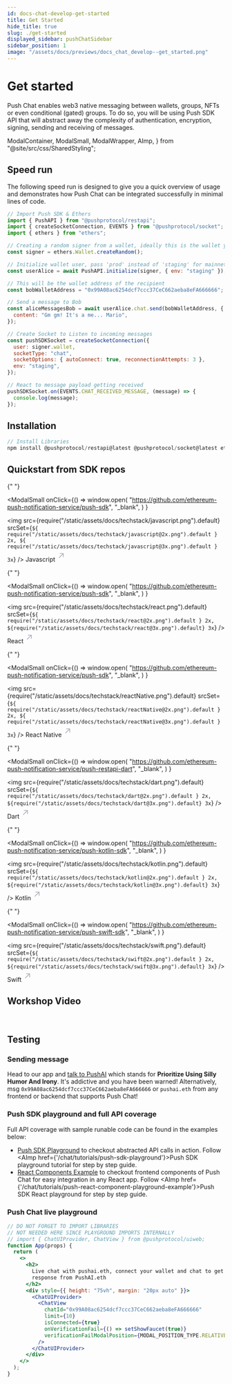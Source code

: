 ```yaml
---
id: docs-chat-develop-get-started
title: Get Started
hide_title: true
slug: ./get-started
displayed_sidebar: pushChatSidebar
sidebar_position: 1
image: "/assets/docs/previews/docs_chat_develop--get_started.png"
---
```


# Get started

Push Chat enables web3 native messaging between wallets, groups, NFTs or even conditional (gated) groups. To do so, you will be using Push SDK API that will abstract away the complexity of authentication, encryption, signing, sending and receiving of messages.

<head>
  <title>Start Building | Push Chat | Push Documentation`}</title>
</head>

  ModalContainer,
  ModalSmall,
  ModalWrapper,
  AImp,
} from "@site/src/css/SharedStyling";

## Speed run

The following speed run is designed to give you a quick overview of usage and demonstrates how Push Chat can be integrated successfully in minimal lines of code.

<Tabs className="codetabs" groupId="code-examples">
  <TabItem value="js" attributes={{className: "codetab js"}} default>

```js
// Import Push SDK & Ethers
import { PushAPI } from "@pushprotocol/restapi";
import { createSocketConnection, EVENTS } from "@pushprotocol/socket";
import { ethers } from "ethers";

// Creating a random signer from a wallet, ideally this is the wallet you will connect
const signer = ethers.Wallet.createRandom();

// Initialize wallet user, pass 'prod' instead of 'staging' for mainnet apps
const userAlice = await PushAPI.initialize(signer, { env: "staging" });

// This will be the wallet address of the recipient
const bobWalletAddress = "0x99A08ac6254dcf7ccc37CeC662aeba8eFA666666";

// Send a message to Bob
const aliceMessagesBob = await userAlice.chat.send(bobWalletAddress, {
  content: "Gm gm! It's a me... Mario",
});

// Create Socket to Listen to incoming messages
const pushSDKSocket = createSocketConnection({
  user: signer.wallet,
  socketType: "chat",
  socketOptions: { autoConnect: true, reconnectionAttempts: 3 },
  env: "staging",
});

// React to message payload getting received
pushSDKSocket.on(EVENTS.CHAT_RECEIVED_MESSAGE, (message) => {
  console.log(message);
});
```

  </TabItem>
</Tabs>

## Installation

<Tabs className="codetabs" groupId="code-examples">
  <TabItem value="js" attributes={{className: "codetab js"}} default>

```js
// Install Libraries
npm install @pushprotocol/restapi@latest @pushprotocol/socket@latest ethers@^5.7
```

  </TabItem>
</Tabs>

## Quickstart from SDK repos

<ModalContainer>

{" "}

<ModalSmall
  onClick={() =>
    window.open(
      "https://github.com/ethereum-push-notification-service/push-sdk",
      "_blank",
    )
  }
>
  <img
    src={require("/static/assets/docs/techstack/javascript.png").default}
    srcSet={`${
      require("/static/assets/docs/techstack/javascript@2x.png").default
    } 2x, ${
      require("/static/assets/docs/techstack/javascript@3x.png").default
    } 3x`}
  />
  <ModalWrapper>
    <span>
      Javascript
      <svg
        width="20"
        height="28"
        viewBox="0 0 29 28"
        fill="none"
        xmlns="http://www.w3.org/2000/svg"
      >
        <path
          d="m7.501 21.001 14-14M10.125 7.001H21.5v11.375"
          stroke="#A0A3B1"
          stroke-width="2"
          stroke-linecap="round"
          stroke-linejoin="round"
        ></path>
      </svg>
    </span>
  </ModalWrapper>
</ModalSmall>

{" "}

<ModalSmall
  onClick={() =>
    window.open(
      "https://github.com/ethereum-push-notification-service/push-sdk",
      "_blank",
    )
  }
>
  <img
    src={require("/static/assets/docs/techstack/react.png").default}
    srcSet={`${
      require("/static/assets/docs/techstack/react@2x.png").default
    } 2x, ${require("/static/assets/docs/techstack/react@3x.png").default} 3x`}
  />
  <ModalWrapper>
    <span>
      React
      <svg
        width="20"
        height="28"
        viewBox="0 0 29 28"
        fill="none"
        xmlns="http://www.w3.org/2000/svg"
      >
        <path
          d="m7.501 21.001 14-14M10.125 7.001H21.5v11.375"
          stroke="#A0A3B1"
          stroke-width="2"
          stroke-linecap="round"
          stroke-linejoin="round"
        ></path>
      </svg>
    </span>
  </ModalWrapper>
</ModalSmall>

{" "}

<ModalSmall
  onClick={() =>
    window.open(
      "https://github.com/ethereum-push-notification-service/push-sdk",
      "_blank",
    )
  }
>
  <img
    src={require("/static/assets/docs/techstack/reactNative.png").default}
    srcSet={`${
      require("/static/assets/docs/techstack/reactNative@2x.png").default
    } 2x, ${
      require("/static/assets/docs/techstack/reactNative@3x.png").default
    } 3x`}
  />
  <ModalWrapper>
    <span>
      React Native
      <svg
        width="20"
        height="28"
        viewBox="0 0 29 28"
        fill="none"
        xmlns="http://www.w3.org/2000/svg"
      >
        <path
          d="m7.501 21.001 14-14M10.125 7.001H21.5v11.375"
          stroke="#A0A3B1"
          stroke-width="2"
          stroke-linecap="round"
          stroke-linejoin="round"
        ></path>
      </svg>
    </span>
  </ModalWrapper>
</ModalSmall>

{" "}

<ModalSmall
  onClick={() =>
    window.open(
      "https://github.com/ethereum-push-notification-service/push-restapi-dart",
      "_blank",
    )
  }
>
  <img
    src={require("/static/assets/docs/techstack/dart.png").default}
    srcSet={`${
      require("/static/assets/docs/techstack/dart@2x.png").default
    } 2x, ${require("/static/assets/docs/techstack/dart@3x.png").default} 3x`}
  />
  <ModalWrapper>
    <span>
      Dart
      <svg
        width="20"
        height="28"
        viewBox="0 0 29 28"
        fill="none"
        xmlns="http://www.w3.org/2000/svg"
      >
        <path
          d="m7.501 21.001 14-14M10.125 7.001H21.5v11.375"
          stroke="#A0A3B1"
          stroke-width="2"
          stroke-linecap="round"
          stroke-linejoin="round"
        ></path>
      </svg>
    </span>
  </ModalWrapper>
</ModalSmall>

{" "}

<ModalSmall
  onClick={() =>
    window.open(
      "https://github.com/ethereum-push-notification-service/push-kotlin-sdk",
      "_blank",
    )
  }
>
  <img
    src={require("/static/assets/docs/techstack/kotlin.png").default}
    srcSet={`${
      require("/static/assets/docs/techstack/kotlin@2x.png").default
    } 2x, ${require("/static/assets/docs/techstack/kotlin@3x.png").default} 3x`}
  />
  <ModalWrapper>
    <span>
      Kotlin
      <svg
        width="20"
        height="28"
        viewBox="0 0 29 28"
        fill="none"
        xmlns="http://www.w3.org/2000/svg"
      >
        <path
          d="m7.501 21.001 14-14M10.125 7.001H21.5v11.375"
          stroke="#A0A3B1"
          stroke-width="2"
          stroke-linecap="round"
          stroke-linejoin="round"
        ></path>
      </svg>
    </span>
  </ModalWrapper>
</ModalSmall>

{" "}

<ModalSmall
  onClick={() =>
    window.open(
      "https://github.com/ethereum-push-notification-service/push-swift-sdk",
      "_blank",
    )
  }
>
  <img
    src={require("/static/assets/docs/techstack/swift.png").default}
    srcSet={`${
      require("/static/assets/docs/techstack/swift@2x.png").default
    } 2x, ${require("/static/assets/docs/techstack/swift@3x.png").default} 3x`}
  />
  <ModalWrapper>
    <span>
      Swift
      <svg
        width="20"
        height="28"
        viewBox="0 0 29 28"
        fill="none"
        xmlns="http://www.w3.org/2000/svg"
      >
        <path
          d="m7.501 21.001 14-14M10.125 7.001H21.5v11.375"
          stroke="#A0A3B1"
          stroke-width="2"
          stroke-linecap="round"
          stroke-linejoin="round"
        ></path>
      </svg>
    </span>
  </ModalWrapper>
</ModalSmall>

</ModalContainer>

## Workshop Video

<ReactPlayer
  controls
  width="100%"
  url="https://youtu.be/R8nsAhyrvTI?si=9mWjoxGfOSf6k5-K&t=2621"
/>
<br />

## Testing

### Sending message

Head to our app and [talk to PushAI](https://app.push.org/chat/pushai.eth) which stands for **Prioritize Using Silly Humor And Irony**. It's addictive and you have been warned!
Alternatively, msg `0x99A08ac6254dcf7ccc37CeC662aeba8eFA666666` or `pushai.eth` from any frontend or backend that supports Push Chat!

### Push SDK playground and full API coverage

Full API coverage with sample runable code can be found in the examples below:

- [Push SDK Playground](https://github.com/ethereum-push-notification-service/push-sdk/blob/main/packages/examples/sdk-backend-node/src/pushAPI/index.ts) to checkout abstracted API calls in action. Follow <AImp href={'/chat/tutorials/push-sdk-playground'}>Push SDK playground tutorial</AImp> for step by step guide.
- [React Components Example](https://github.com/ethereum-push-notification-service/push-sdk/tree/main/packages/examples/sdk-frontend-react) to checkout frontend components of Push Chat for easy integration in any React app. Follow <AImp href={'/chat/tutorials/push-react-component-playground-example'}>Push SDK React playground</AImp> for step by step guide.

### Push Chat live playground

```jsx live
// DO NOT FORGET TO IMPORT LIBRARIES
// NOT NEEDED HERE SINCE PLAYGROUND IMPORTS INTERNALLY
// import { ChatUIProvider, ChatView } from @pushprotocol/uiweb;
function App(props) {
  return (
    <>
      <h2>
        Live chat with pushai.eth, connect your wallet and chat to get sassy
        response from PushAI.eth
      </h2>
      <div style={{ height: "75vh", margin: "20px auto" }}>
        <ChatUIProvider>
          <ChatView
            chatId="0x99A08ac6254dcf7ccc37CeC662aeba8eFA666666"
            limit={10}
            isConnected={true}
            onVerificationFail={() => setShowFaucet(true)}
            verificationFailModalPosition={MODAL_POSITION_TYPE.RELATIVE}
          />
        </ChatUIProvider>
      </div>
    </>
  );
}
```
